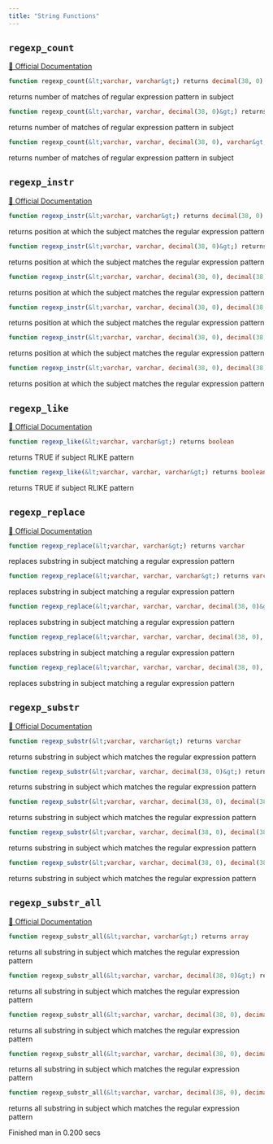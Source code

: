 ```yaml
---
title: "String Functions"
---
```



## `regexp_count`
[🔗 Official Documentation](#)

```sql
function regexp_count(&lt;varchar, varchar&gt;) returns decimal(38, 0)
```
returns number of matches of regular expression pattern in subject

```sql
function regexp_count(&lt;varchar, varchar, decimal(38, 0)&gt;) returns decimal(38, 0)
```
returns number of matches of regular expression pattern in subject

```sql
function regexp_count(&lt;varchar, varchar, decimal(38, 0), varchar&gt;) returns decimal(38, 0)
```
returns number of matches of regular expression pattern in subject

## `regexp_instr`
[🔗 Official Documentation](#)

```sql
function regexp_instr(&lt;varchar, varchar&gt;) returns decimal(38, 0)
```
returns position at which the subject matches the regular expression pattern

```sql
function regexp_instr(&lt;varchar, varchar, decimal(38, 0)&gt;) returns decimal(38, 0)
```
returns position at which the subject matches the regular expression pattern

```sql
function regexp_instr(&lt;varchar, varchar, decimal(38, 0), decimal(38, 0)&gt;) returns decimal(38, 0)
```
returns position at which the subject matches the regular expression pattern

```sql
function regexp_instr(&lt;varchar, varchar, decimal(38, 0), decimal(38, 0), decimal(38, 0)&gt;) returns decimal(38, 0)
```
returns position at which the subject matches the regular expression pattern

```sql
function regexp_instr(&lt;varchar, varchar, decimal(38, 0), decimal(38, 0), decimal(38, 0), varchar&gt;) returns decimal(38, 0)
```
returns position at which the subject matches the regular expression pattern

```sql
function regexp_instr(&lt;varchar, varchar, decimal(38, 0), decimal(38, 0), decimal(38, 0), varchar, decimal(38, 0)&gt;) returns decimal(38, 0)
```
returns position at which the subject matches the regular expression pattern

## `regexp_like`
[🔗 Official Documentation](#)

```sql
function regexp_like(&lt;varchar, varchar&gt;) returns boolean
```
returns TRUE if subject RLIKE pattern

```sql
function regexp_like(&lt;varchar, varchar, varchar&gt;) returns boolean
```
returns TRUE if subject RLIKE pattern

## `regexp_replace`
[🔗 Official Documentation](#)

```sql
function regexp_replace(&lt;varchar, varchar&gt;) returns varchar
```
replaces substring in subject matching a regular expression pattern

```sql
function regexp_replace(&lt;varchar, varchar, varchar&gt;) returns varchar
```
replaces substring in subject matching a regular expression pattern

```sql
function regexp_replace(&lt;varchar, varchar, varchar, decimal(38, 0)&gt;) returns varchar
```
replaces substring in subject matching a regular expression pattern

```sql
function regexp_replace(&lt;varchar, varchar, varchar, decimal(38, 0), decimal(38, 0)&gt;) returns varchar
```
replaces substring in subject matching a regular expression pattern

```sql
function regexp_replace(&lt;varchar, varchar, varchar, decimal(38, 0), decimal(38, 0), varchar&gt;) returns varchar
```
replaces substring in subject matching a regular expression pattern

## `regexp_substr`
[🔗 Official Documentation](#)

```sql
function regexp_substr(&lt;varchar, varchar&gt;) returns varchar
```
returns substring in subject which matches the regular expression pattern

```sql
function regexp_substr(&lt;varchar, varchar, decimal(38, 0)&gt;) returns varchar
```
returns substring in subject which matches the regular expression pattern

```sql
function regexp_substr(&lt;varchar, varchar, decimal(38, 0), decimal(38, 0)&gt;) returns varchar
```
returns substring in subject which matches the regular expression pattern

```sql
function regexp_substr(&lt;varchar, varchar, decimal(38, 0), decimal(38, 0), varchar&gt;) returns varchar
```
returns substring in subject which matches the regular expression pattern

```sql
function regexp_substr(&lt;varchar, varchar, decimal(38, 0), decimal(38, 0), varchar, decimal(38, 0)&gt;) returns varchar
```
returns substring in subject which matches the regular expression pattern

## `regexp_substr_all`
[🔗 Official Documentation](#)

```sql
function regexp_substr_all(&lt;varchar, varchar&gt;) returns array
```
returns all substring in subject which matches the regular expression pattern

```sql
function regexp_substr_all(&lt;varchar, varchar, decimal(38, 0)&gt;) returns array
```
returns all substring in subject which matches the regular expression pattern

```sql
function regexp_substr_all(&lt;varchar, varchar, decimal(38, 0), decimal(38, 0)&gt;) returns array
```
returns all substring in subject which matches the regular expression pattern

```sql
function regexp_substr_all(&lt;varchar, varchar, decimal(38, 0), decimal(38, 0), varchar&gt;) returns array
```
returns all substring in subject which matches the regular expression pattern

```sql
function regexp_substr_all(&lt;varchar, varchar, decimal(38, 0), decimal(38, 0), varchar, decimal(38, 0)&gt;) returns array
```
returns all substring in subject which matches the regular expression pattern

   Finished man in 0.200 secs

